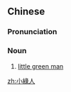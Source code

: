 {{also|小绿人}}
==Chinese==
{{zh-forms|s=小绿人}}

===Pronunciation===
{{zh-pron
|m=xiǎolǜrén
|cat=n
}}

===Noun===
{{zh-noun}}

# [[little green man]] {{gloss|space alien, Martian (humorous)}}

[[zh:小綠人]]